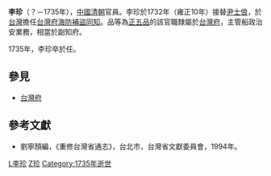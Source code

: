 '''李珍'''（？－1735年），[[中國|中國]][[清朝|清朝]]官員。李珍於1732年（雍正10年）接替[[尹士俍|尹士俍]]，於[[台灣|台灣]]擔任[[台灣府海防補盜同知|台灣府海防補盜同知]]。品等為[[正五品|正五品]]的該官職隸屬於[[台灣府|台灣府]]，主管船政治安業務，相當於副知府。

1735年，李珍卒於任。
{{start box}}
{{s-before|[[尹士俍|尹士俍]]}}
{{s-title|[[台灣府海防補盜同知|台灣府海防補盜同知]]|1732年上任}}
{{s-after|[[徐林_(清朝)|徐林]]}}
{{end box}}
==參見==
*[[台灣府|台灣府]]
==參考文獻==
*劉寧顏編，《重修台灣省通志》，台北市，台灣省文獻委員會，1994年。

[[Category:台灣府海防補盜同知|L李珍]]
[[Category:李姓|Z珍]]
[[Category:1735年逝世|Category:1735年逝世]]